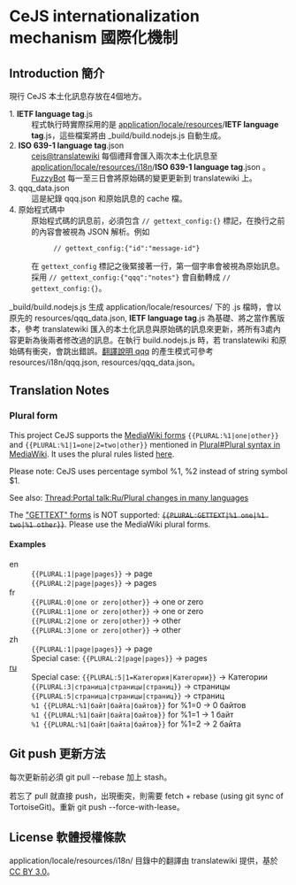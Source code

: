﻿<!-- The first line is blank due to BOM -->
= CeJS internationalization mechanism 國際化機制 =

== Introduction 簡介 ==
現行 CeJS 本土化訊息存放在4個地方。
; 1. <b>IETF language tag</b>.js
: 程式執行時實際採用的是 [https://github.com/kanasimi/CeJS/tree/master/application/locale/resources application/locale/resources]/<b>IETF language tag</b>.js，這些檔案將由 _build/build.nodejs.js 自動生成。
; 2. <b>ISO 639-1 language tag</b>.json
: [https://translatewiki.net/wiki/Translating:Colorless_echo_JavaScript_kit cejs@translatewiki] 每個禮拜會匯入兩次本土化訊息至 [https://github.com/kanasimi/CeJS/tree/master/application/locale/resources/i18n application/locale/resources/i18n]/<b>ISO 639-1 language tag</b>.json 。[https://translatewiki.net/wiki/Special:Contributions/FuzzyBot FuzzyBot] 每一至三日會將原始碼的變更更新到 translatewiki 上。
; 3. qqq_data.json
: 這是紀錄 qqq.json 和原始訊息的 cache 檔。
; 4. 原始程式碼中
: 原始程式碼的訊息前，必須包含 <code>// gettext_config:{}</code> 標記，在換行之前的內容會被視為 JSON 解析。例如
:: <code>// gettext_config:{"id":"message-id"}</code>
: 在 <code>gettext_config</code> 標記之後緊接著一行，第一個字串會被視為原始訊息。採用 <code>// gettext_config:{"qqq":"notes"}</code> 會自動轉成 <code>// gettext_config:{}</code>。
_build/build.nodejs.js 生成 application/locale/resources/ 下的 .js 檔時，會以原先的 resources/qqq_data.json, <b>IETF language tag</b>.js 為基礎、將之當作舊版本，參考 translatewiki 匯入的本土化訊息與原始碼的訊息來更新，將所有3處內容更新為後兩者修改過的訊息。在執行 build.nodejs.js 時，若 translatewiki 和原始碼有衝突，會跳出錯誤。[https://translatewiki.net/wiki/FAQ#Special_private_language_codes_qqq,_qqx 翻譯說明 qqq] 的產生模式可參考 resources/i18n/qqq.json, resources/qqq_data.json。


== Translation Notes ==
=== Plural form ===
This project CeJS supports the [https://www.mediawiki.org/wiki/Help:Magic_words#Localization MediaWiki forms] <code><nowiki>{{PLURAL:%1|one|other}}</nowiki></code> and <code><nowiki>{{PLURAL:%1|1=one|2=two|other}}</nowiki></code> mentioned in [[Plural#Plural syntax in MediaWiki]]. It uses the plural rules listed [https://github.com/wikimedia/mediawiki-extensions-Translate/blob/master/data/plural-gettext.txt here].

Please note: CeJS uses percentage symbol %1, %2 instead of string symbol $1.

See also: [[Thread:Portal talk:Ru/Plural changes in many languages]]

; The [[Plural#Plural in Gettext|"GETTEXT" forms]] is NOT supported: <s><code><nowiki>{{PLURAL:GETTEXT|%1 one|%1 two|%1 other}}</nowiki></code></s>. Please use the MediaWiki plural forms.

==== Examples ====
; en
: <code><nowiki>{{PLURAL:1|page|pages}}</nowiki></code> → page
: <code><nowiki>{{PLURAL:2|page|pages}}</nowiki></code> → pages
; fr
: <code><nowiki>{{PLURAL:0|one or zero|other}}</nowiki></code> → one or zero
: <code><nowiki>{{PLURAL:1|one or zero|other}}</nowiki></code> → one or zero
: <code><nowiki>{{PLURAL:2|one or zero|other}}</nowiki></code> → other
: <code><nowiki>{{PLURAL:3|one or zero|other}}</nowiki></code> → other
; zh
: <code><nowiki>{{PLURAL:1|page|pages}}</nowiki></code> → page
: Special case: <code><nowiki>{{PLURAL:2|page|pages}}</nowiki></code> → pages
; [https://www.mediawiki.org/wiki/Help:Magic_words/ru#Локализация ru]
: Special case: <code><nowiki>{{PLURAL:5|1=Категория|Категории}}</nowiki></code> → Категории
: <code><nowiki>{{PLURAL:3|страница|страницы|страниц}}</nowiki></code> → страницы
: <code><nowiki>{{PLURAL:5|страница|страницы|страниц}}</nowiki></code> → страниц
: <code><nowiki>%1 {{PLURAL:%1|байт|байта|байтов}}</nowiki></code> for %1=0 → 0 байтов
: <code><nowiki>%1 {{PLURAL:%1|байт|байта|байтов}}</nowiki></code> for %1=1 → 1 байт
: <code><nowiki>%1 {{PLURAL:%1|байт|байта|байтов}}</nowiki></code> for %1=2 → 2 байта


== Git push 更新方法 ==
每次更新前必須 git pull --rebase 加上 stash。

若忘了 pull 就直接 push，出現衝突，則需要 fetch + rebase (using git sync of TortoiseGit)。重新 git push --force-with-lease。


== License 軟體授權條款 ==
application/locale/resources/i18n/ 目錄中的翻譯由 translatewiki 提供，基於 [https://creativecommons.org/licenses/by/3.0/ CC BY 3.0]。
